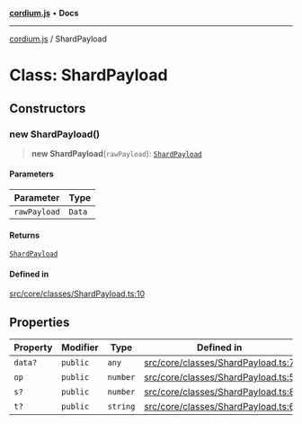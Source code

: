 [**cordium.js**](../README.mdx) • **Docs**

***

[cordium.js](../globals.mdx) / ShardPayload

# Class: ShardPayload

## Constructors

### new ShardPayload()

> **new ShardPayload**(`rawPayload`): [`ShardPayload`](ShardPayload.mdx)

#### Parameters

| Parameter | Type |
| ------ | ------ |
| `rawPayload` | `Data` |

#### Returns

[`ShardPayload`](ShardPayload.mdx)

#### Defined in

[src/core/classes/ShardPayload.ts:10](https://github.com/devdimer/cordium.js/blob/5acfe627949366dc136ee1adc1bf86648eab42bb/src/core/classes/ShardPayload.ts#L10)

## Properties

| Property | Modifier | Type | Defined in |
| ------ | ------ | ------ | ------ |
| `data?` | `public` | `any` | [src/core/classes/ShardPayload.ts:7](https://github.com/devdimer/cordium.js/blob/5acfe627949366dc136ee1adc1bf86648eab42bb/src/core/classes/ShardPayload.ts#L7) |
| `op` | `public` | `number` | [src/core/classes/ShardPayload.ts:5](https://github.com/devdimer/cordium.js/blob/5acfe627949366dc136ee1adc1bf86648eab42bb/src/core/classes/ShardPayload.ts#L5) |
| `s?` | `public` | `number` | [src/core/classes/ShardPayload.ts:8](https://github.com/devdimer/cordium.js/blob/5acfe627949366dc136ee1adc1bf86648eab42bb/src/core/classes/ShardPayload.ts#L8) |
| `t?` | `public` | `string` | [src/core/classes/ShardPayload.ts:6](https://github.com/devdimer/cordium.js/blob/5acfe627949366dc136ee1adc1bf86648eab42bb/src/core/classes/ShardPayload.ts#L6) |
